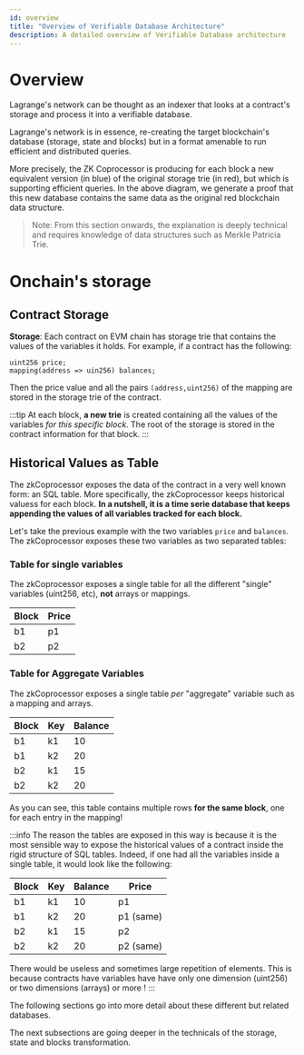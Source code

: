 ```yaml
---
id: overview
title: "Overview of Verifiable Database Architecture"
description: A detailed overview of Verifiable Database architecture
---
```



# Overview

Lagrange's network can be thought as an indexer that looks at a contract's storage and process it
into a verifiable database.

Lagrange's network is in essence, re-creating the target blockchain's database (storage, state and
blocks) but in a format amenable to run efficient and distributed queries.

More precisely, the ZK Coprocessor is producing for each block a new equivalent version (in blue) of
the original storage trie (in red), but which is supporting efficient queries. In the above diagram,
we generate a proof that this new database contains the same data as the original red blockchain
data structure.

<ThemedImage
  lightSrc="/img/verifiable-db-architecture.png"
  darkSrc="/img/verifiable-db-architecture.png"
  alt="Verifiable Database Architecture Diagram"
/>

> Note: From this section onwards, the explanation is deeply technical and requires knowledge of
> data structures such as Merkle Patricia Trie.

# Onchain's storage

## Contract Storage 

**Storage**: Each contract on EVM chain has storage trie that contains the values of the variables it holds. For
example, if a contract has the following:
```solidity
uint256 price;
mapping(address => uin256) balances;
```

Then the price value and all the pairs `(address,uint256)` of the mapping are stored in the storage
trie of the contract. 

:::tip
At each block, **a new trie** is created containing all the values of the variables _for this specific
block_. The root of the storage is stored in the contract information for that block.
:::

## Historical Values as Table

The zkCoprocessor exposes the data of the contract in a very well known form: an SQL table.
More specifically, the zkCoprocessor keeps historical valuess for each block. **In a nutshell, it is a
time serie database that keeps appending the values of all variables tracked for each block.**

Let's take the previous example with the two variables `price` and `balances`. The zkCoprocessor
exposes these two variables as two separated tables:

### Table for single variables

The zkCoprocessor exposes a single table for all the different "single" variables (uint256, etc),
**not** arrays or mappings.

| Block | Price |
| ----- | ----- |
| b1    | p1    |
| b2    | p2    |

### Table for Aggregate Variables

The zkCoprocessor exposes a single table _per_ "aggregate" variable such as a mapping and arrays.

| Block | Key   | Balance |
| ----- | ----- | ------- |
| b1    | k1    | 10      |
| b1    | k2    | 20      |
| b2    | k1    | 15      |
| b2    | k2    | 20      |

As you can see, this table contains multiple rows **for the same block**, one for each entry in the
mapping!



:::info
The reason the tables are exposed in this way is because it is the most sensible way to expose the
historical values of a contract inside the rigid structure of SQL tables. Indeed, if one had all the
variables inside a single  table, it would look like the following:

| Block | Key   | Balance | Price |
| ----- | ----- | ------- | ----- |
| b1    | k1    | 10      | p1    |
| b1    | k2    | 20      | p1 (same)   |
| b2    | k1    | 15      | p2    |
| b2    | k2    | 20      | p2 (same) |

There would be useless and sometimes large repetition of elements. This is because contracts have
variables have have only one dimension (uint256) or two dimensions (arrays) or more !
:::





The following sections go into more detail about these different but related databases.

The next subsections are going deeper in the technicals of the storage, state and blocks
transformation.
